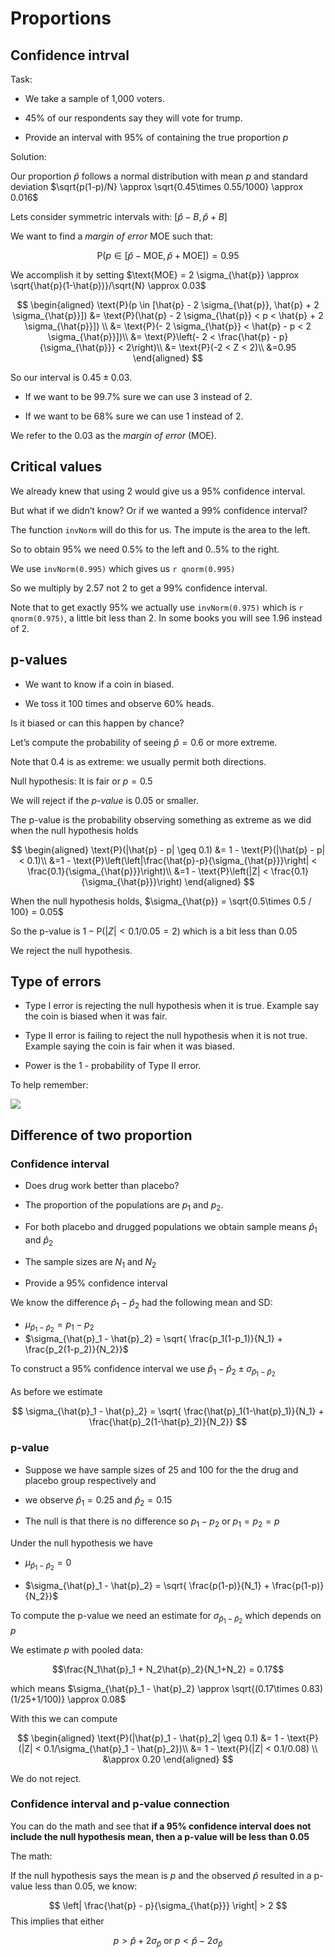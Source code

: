 # Proportions

## Confidence intrval

Task:

* We take a sample of 1,000 voters.

* 45% of our respondents say they will vote for trump.

* Provide an interval with 95% of containing the true proportion $p$

Solution:

Our proportion $\hat{p}$ follows a normal distribution with mean $p$ and standard deviation $\sqrt{p(1-p)/N} \approx \sqrt{0.45\times 0.55/1000} \approx 0.016$

Lets consider symmetric intervals with: $[\hat{p} - B, \hat{p} + B]$

We want to find a _margin of error_ $\text{MOE}$ such that:

$$
\text{P}(p \in [\hat{p} - \text{MOE}, \hat{p} + \text{MOE}]) = 0.95
$$

We accomplish it by setting $\text{MOE} = 2 \sigma_{\hat{p}} \approx \sqrt{\hat{p}(1-\hat{p})}/\sqrt{N} \approx 0.03$

$$
\begin{aligned}
\text{P}(p \in [\hat{p} - 2 \sigma_{\hat{p}}, \hat{p} + 2 \sigma_{\hat{p}}]) &= \text{P}(\hat{p} -  2 \sigma_{\hat{p}} < p < \hat{p} +  2 \sigma_{\hat{p}}]) \\
&= \text{P}(-  2 \sigma_{\hat{p}} < \hat{p} - p < 2 \sigma_{\hat{p}}])\\
&= \text{P}\left(-  2  < \frac{\hat{p} - p}{\sigma_{\hat{p}}} < 2\right)\\
&= \text{P}(-2 < Z < 2)\\
&=0.95
\end{aligned}
$$


So our interval is $0.45 \pm 0.03$.

* If we want to be 99.7% sure we can use 3 instead of 2.

* If we want to be 68% sure we can use 1 instead of 2.

We refer to the 0.03 as the _margin of error_ (MOE).

## Critical values

We already knew that using $2$ would give us a 95% confidence interval.

But what if we didn't know? Or if we wanted a 99% confidence interval?

The function `invNorm` will do this for us. The impute is the area to the left. 

So to obtain 95% we need 0.5% to the left and 0..5% to the right.

We use `invNorm(0.995)` which gives us `r qnorm(0.995)`

So we multiply by $2.57$ not $2$ to get a 99% confidence interval.

Note that to get exactly 95% we actually use `invNorm(0.975)` which is `r qnorm(0.975)`, a little bit less than 2. In some books you will see 1.96 instead of 2.

## p-values


* We want to know if a coin in biased.

* We toss it 100 times and observe 60% heads.

Is it biased or can this happen by chance? 

Let's compute the probability of seeing $\hat{p} = 0.6$ or more extreme.

Note that 0.4 is as extreme: we usually permit both directions.

Null hypothesis: It is fair or $p=0.5$

We will reject if the _p-value_ is 0.05 or smaller.

The p-value is the probability observing something as extreme as we did when the null hypothesis holds

$$
\begin{aligned}
\text{P}(|\hat{p} - p| \geq 0.1) &= 1 - \text{P}(|\hat{p} - p| < 0.1)\\
&=1 - \text{P}\left(\left|\frac{\hat{p}-p}{\sigma_{\hat{p}}}\right| < \frac{0.1}{\sigma_{\hat{p}}}\right)\\
&=1 - \text{P}\left(|Z| < \frac{0.1}{\sigma_{\hat{p}}}\right)
\end{aligned}
$$

When the null hypothesis holds, $\sigma_{\hat{p}} = \sqrt{0.5\times 0.5 / 100} = 0.05$

So the p-value is $1 - \text{P}(|Z| < 0.1/0.05 = 2)$ which is a bit less than 0.05

We reject the null hypothesis.



:::{.callout-note icon=false}

## Type of errors

* Type I error is rejecting the null hypothesis when it is true. Example say the coin is biased when it was fair.

* Type II error is failing to reject the null hypothesis when it is not true. Example saying the coin is fair when it was biased.

* Power is the 1 - probability of Type II error.

:::


To help remember:

![](img/error-types.png)


## Difference of two proportion


### Confidence interval

* Does drug work better than placebo?

* The proportion of the populations are $p_1$ and $p_2$.

* For both placebo and drugged populations we obtain sample means $\hat{p}_1$ and $\hat{p}_2$

* The sample sizes are $N_1$ and $N_2$

* Provide a 95% confidence interval

We know the difference $\hat{p}_1 - \hat{p}_2$ had the following mean and SD:

* $\mu_{\hat{p}_1 - \hat{p}_2} = p_1 - p_2$
* $\sigma_{\hat{p}_1 - \hat{p}_2} = \sqrt{ \frac{p_1(1-p_1)}{N_1} + \frac{p_2(1-p_2)}{N_2}}$


To construct a 95% confidence interval we use 
$\hat{p}_1 - \hat{p}_2 \pm \sigma_{\hat{p}_1 - \hat{p}_2}$

As before we estimate 

$$
\sigma_{\hat{p}_1 - \hat{p}_2} =  \sqrt{ \frac{\hat{p}_1(1-\hat{p}_1)}{N_1} + \frac{\hat{p}_2(1-\hat{p}_2)}{N_2}}
$$


### p-value

* Suppose we have sample sizes of 25 and 100 for the the drug and placebo group respectively and 

* we observe $\hat{p}_1 = 0.25$ and $\hat{p}_2 = 0.15$

* The null is that there is no difference so $p_1 - p_2$ or $p_1 = p_2 = p$

Under the null hypothesis we have

* $\mu_{\hat{p}_1 - \hat{p}_2} = 0$

* $\sigma_{\hat{p}_1 - \hat{p}_2} = \sqrt{ \frac{p(1-p)}{N_1} + \frac{p(1-p)}{N_2}}$


To compute the p-value we need an estimate for $\sigma_{\hat{p}_1 - \hat{p}_2}$  which depends on $p$

We estimate  $p$ with pooled data:

$$\frac{N_1\hat{p}_1 + N_2\hat{p}_2}{N_1+N_2} = 0.17$$ 

which means $\sigma_{\hat{p}_1 - \hat{p}_2} \approx \sqrt{(0.17\times 0.83)(1/25+1/100)} \approx 0.08$


With this we can compute

$$
\begin{aligned}
\text{P}(|\hat{p}_1 - \hat{p}_2| \geq 0.1) &= 1 - \text{P}(|Z| < 0.1/\sigma_{\hat{p}_1 - \hat{p}_2})\\
&= 1 - \text{P}(|Z| < 0.1/0.08) \\
&\approx 0.20
\end{aligned}
$$

We do not reject.


### Confidence interval and p-value connection

You can do the math and see that **if a 95% confidence interval does not include the null hypothesis mean, then a p-value will be less than 0.05**

The math:

If the null hypothesis says the mean is $p$ and the observed $\hat{p}$ resulted in a p-value less than 0.05, we know:


$$
\left| \frac{\hat{p} - p}{\sigma_{\hat{p}}} \right| > 2
$$
This implies that either

$$
p > \hat{p} + 2\sigma_{\hat{p}} \text{ or } p < \hat{p} - 2\sigma_{\hat{p}}
$$

